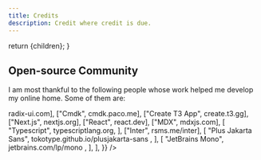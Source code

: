 ```yaml
---
title: Credits
description: Credit where credit is due.
---
```




  return <ContentLayout metadata={metadata}>{children}</ContentLayout>;
}

## Open-source Community

I am most thankful to the following people whose work helped me develop my online home. Some of them are:

<Table
  data={{
    headers: ["Tool", "Link"],
    rows: [
      ["Radix UI", <Link href="https://www.radix-ui.com">radix-ui.com</Link>],
      ["Cmdk", <Link href="https://cmdk.paco.me">cmdk.paco.me</Link>],
      ["Create T3 App", <Link href="https://create.t3.gg">create.t3.gg</Link>],
      ["Next.js", <Link href="https://nextjs.org">nextjs.org</Link>],
      ["React", <Link href="https://react.dev">react.dev</Link>],
      ["MDX", <Link href="https://mdxjs.com">mdxjs.com</Link>],
      [
        "Typescript",
        <Link href="https://www.typescriptlang.org">typescriptlang.org</Link>,
      ],
      ["Inter", <Link href="https://rsms.me/inter">rsms.me/inter</Link>],
      [
        "Plus Jakarta Sans",
        <Link href="https://tokotype.github.io/plusjakarta-sans">
          tokotype.github.io/plusjakarta-sans
        </Link>,
      ],
      [
        "JetBrains Mono",
        <Link href="https://www.jetbrains.com/lp/mono">
          jetbrains.com/lp/mono
        </Link>,
      ],
    ],
  }}
/>

